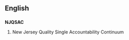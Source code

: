 ==English==

==={{initialism-old|en}}===
'''NJQSAC'''

# New Jersey Quality Single Accountability Continuum